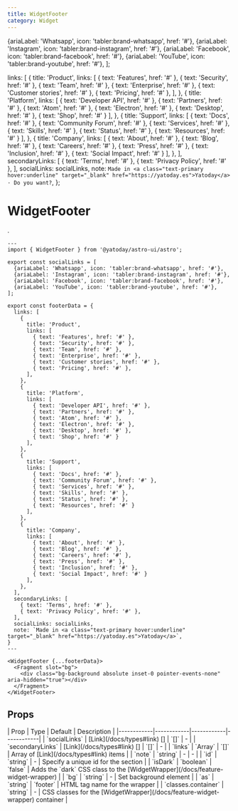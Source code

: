 ```yaml
---
title: WidgetFooter
category: Widget
---
```



  {ariaLabel: 'Whatsapp', icon: 'tabler:brand-whatsapp', href: '#'},
  {ariaLabel: 'Instagram', icon: 'tabler:brand-instagram', href: '#'},
  {ariaLabel: 'Facebook', icon: 'tabler:brand-facebook', href: '#'},
  {ariaLabel: 'YouTube', icon: 'tabler:brand-youtube', href: '#'},
];

  links: [
    {
      title: 'Product',
      links: [
        { text: 'Features', href: '#' },
        { text: 'Security', href: '#' },
        { text: 'Team', href: '#' },
        { text: 'Enterprise', href: '#' },
        { text: 'Customer stories', href: '#' },
        { text: 'Pricing', href: '#' },
      ],
    },
    {
      title: 'Platform',
      links: [
        { text: 'Developer API', href: '#' },
        { text: 'Partners', href: '#' },
        { text: 'Atom', href: '#' },
        { text: 'Electron', href: '#' },
        { text: 'Desktop', href: '#' },
        { text: 'Shop', href: '#' }
      ],
    },
    {
      title: 'Support',
      links: [
        { text: 'Docs', href: '#' },
        { text: 'Community Forum', href: '#' },
        { text: 'Services', href: '#' },
        { text: 'Skills', href: '#' },
        { text: 'Status', href: '#' },
        { text: 'Resources', href: '#' }
      ],
    },
    {
      title: 'Company',
      links: [
        { text: 'About', href: '#' },
        { text: 'Blog', href: '#' },
        { text: 'Careers', href: '#' },
        { text: 'Press', href: '#' },
        { text: 'Inclusion', href: '#' },
        { text: 'Social Impact', href: '#' }
      ],
    },
  ],
  secondaryLinks: [
    { text: 'Terms', href: '#' },
    { text: 'Privacy Policy', href: '#' },
  ],
  socialLinks: socialLinks,
  note: `
    		Made in <a class="text-primary hover:underline" target="_blank" href="https://yatoday.es">Yatoday</a> · Do you want?
  `,
};

# WidgetFooter

<SourceLink name="WidgetFooter" />

.

<Demo title="">
  <WidgetFooter {...footerData}>
    <Fragment slot="bg">
      <div className="bg-background absolute inset-0 pointer-events-none" aria-hidden="true"></div>
    </Fragment>
  </WidgetFooter>
</Demo>

```astro
---
import { WidgetFooter } from '@yatoday/astro-ui/astro';

export const socialLinks = [
  {ariaLabel: 'Whatsapp', icon: 'tabler:brand-whatsapp', href: '#'},
  {ariaLabel: 'Instagram', icon: 'tabler:brand-instagram', href: '#'},
  {ariaLabel: 'Facebook', icon: 'tabler:brand-facebook', href: '#'},
  {ariaLabel: 'YouTube', icon: 'tabler:brand-youtube', href: '#'},
];

export const footerData = {
  links: [
    {
      title: 'Product',
      links: [
        { text: 'Features', href: '#' },
        { text: 'Security', href: '#' },
        { text: 'Team', href: '#' },
        { text: 'Enterprise', href: '#' },
        { text: 'Customer stories', href: '#' },
        { text: 'Pricing', href: '#' },
      ],
    },
    {
      title: 'Platform',
      links: [
        { text: 'Developer API', href: '#' },
        { text: 'Partners', href: '#' },
        { text: 'Atom', href: '#' },
        { text: 'Electron', href: '#' },
        { text: 'Desktop', href: '#' },
        { text: 'Shop', href: '#' }
      ],
    },
    {
      title: 'Support',
      links: [
        { text: 'Docs', href: '#' },
        { text: 'Community Forum', href: '#' },
        { text: 'Services', href: '#' },
        { text: 'Skills', href: '#' },
        { text: 'Status', href: '#' },
        { text: 'Resources', href: '#' }
      ],
    },
    {
      title: 'Company',
      links: [
        { text: 'About', href: '#' },
        { text: 'Blog', href: '#' },
        { text: 'Careers', href: '#' },
        { text: 'Press', href: '#' },
        { text: 'Inclusion', href: '#' },
        { text: 'Social Impact', href: '#' }
      ],
    },
  ],
  secondaryLinks: [
    { text: 'Terms', href: '#' },
    { text: 'Privacy Policy', href: '#' },
  ],
  socialLinks: socialLinks,
  note: `Made in <a class="text-primary hover:underline" target="_blank" href="https://yatoday.es">Yatoday</a>`,
}
---

<WidgetFooter {...footerData}>
  <Fragment slot="bg">
    <div class="bg-background absolute inset-0 pointer-events-none" aria-hidden="true"></div>
  </Fragment>
</WidgetFooter>
```


## Props

<div className="overflow-x-auto">
  <div className="min-w-xl">
    | Prop | Type | Default | Description | 
    |------------|------------|------------|------------| 
    | `socialLinks` | [Link](/docs/types#link) [] | `[]` | - |
    | `secondaryLinks` | [Link](/docs/types#link) [] | `[]` | - |
    | `links` | `Array` | `[]` | Array of [Link](/docs/types#link) items |
    | `note` | `string` | - | - |
    | `id` | `string` | - | Specify a unique id for the section |
    | `isDark` | `boolean` | `false` | Adds the `dark` CSS class to the [WidgetWrapper](/docs/feature-widget-wrapper) |
    | `bg` | `string` | - | Set background element |
    | `as` | `string` | `footer` | HTML tag name for the wrapper |
    | `classes.container` | `string` | - | CSS classes for the [WidgetWrapper](/docs/feature-widget-wrapper) container |
  </div>
</div>
